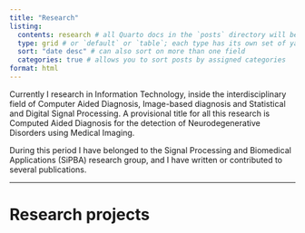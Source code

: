 ```yaml
---
title: "Research"
listing: 
  contents: research # all Quarto docs in the `posts` directory will be included on your listing page
  type: grid # or `default` or `table`; each type has its own set of yaml options to include
  sort: "date desc" # can also sort on more than one field
  categories: true # allows you to sort posts by assigned categories 
format: html
---
```


Currently I research in Information Technology, inside the interdisciplinary field of Computer Aided Diagnosis, Image-based diagnosis and Statistical and Digital Signal Processing. A provisional title for all this research is Computed Aided Diagnosis for the detection of Neurodegenerative Disorders using Medical Imaging.

During this period I have belonged to the Signal Processing and Biomedical Applications (SiPBA) research group, and I have written or contributed to several publications.

---
# Research projects